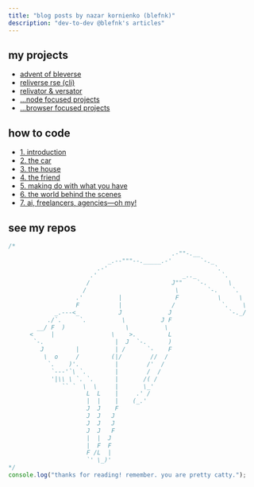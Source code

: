 ```yaml
---
title: "blog posts by nazar kornienko (blefnk)"
description: "dev-to-dev @blefnk's articles"
---
```


## my projects

- [advent of bleverse](blog/my-projects/advent)
- [reliverse rse (cli)](blog/my-projects/cli)
- [relivator & versator](blog/my-projects/relivator)
- [...node focused projects](https://reliverse.org/repos/reliverse)
- [...browser focused projects](https://reliverse.org/repos/blefnk)

## how to code

- [1. introduction](blog/how-to-code/1-introduction)
- [2. the car](blog/how-to-code/2-the-car)
- [3. the house](blog/how-to-code/3-the-house)
- [4. the friend](blog/how-to-code/4-the-friend)
- [5. making do with what you have](blog/how-to-code/5-making-do)
- [6. the world behind the scenes](blog/how-to-code/6-world-behind)
- [7. ai, freelancers, agencies—oh my!](blog/how-to-code/7-community)

## see my repos

<Cards>
  <Card title="node focused" href="https://reliverse.org/repos/reliverse" />
  <Card title="browser focused" href="https://reliverse.org/repos/blefnk" />
</Cards>

```js
/*
                                              .-""-.__
                            _.--"""--._____.-'        `-._
                         .-'                              `.
                       .'                        _.._       `.
                      /                       J""    `-.      \
                     /                         \        `-.    `.
                   .'          |               F           \     \
                   F           |              /             `.    \
             _.---<_           J             J                `-._/
           ./`.     `.          \          J F
        __/ F  )                 \          \
      <     |                \    >.         L
       `-.                    |  J  `-.      )
         J         |          | /      `-    F
          \  o     /         (|/        //  /
           `.    )'.          |        /'  /
            `---'`\ `.        |        /  /
            '|\\ \ `. `.      |       /( /
               `` `  \  \     |       \_'
                      L  L    |     .' /
                      |  |    |    (_.'
                      J  J    F
                      J  J   J
                      J  J   J 
                      J  J   F 
                      |  |  J  
                      |  F  F  
                      F /L  |  
                      `' \_)'  
*/
console.log("thanks for reading! remember. you are pretty catty.");
```
